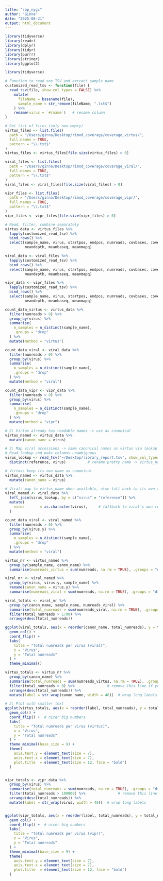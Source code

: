 ```yaml
---
title: "rop_nygc"
author: "Ginna"
date: "2025-08-21"
output: html_document
---
```


```r
library(tidyverse)
library(readr)
library(dplyr)
library(tidyr)
library(purrr)
library(stringr)
library(ggplot2)
```

```r
library(tidyverse)

# Function to read one TSV and extract sample name
customized_read_tsv <- function(file) {
  read_tsv(file, show_col_types = FALSE) %>%
    mutate(
      fileName = basename(file),
      sample_name = str_remove(fileName, ".txt$")
    ) %>%
    rename(virus = `#rname`)   # rename column
}

# Get list of files (only non-empty)
virtus_files <- list.files(
  path = "/Users/ginna/Desktop/rimod_coverage/coverage_virtus/",
  full.names = TRUE,
  pattern = "\\.txt$"
)
virtus_files <- virtus_files[file.size(virtus_files) > 0]

viral_files <- list.files(
  path = "/Users/ginna/Desktop/rimod_coverage/coverage_viral/",
  full.names = TRUE,
  pattern = "\\.txt$"
)
viral_files <- viral_files[file.size(viral_files) > 0]

vipr_files <- list.files(
  path = "/Users/ginna/Desktop/rimod_coverage/coverage_vipr/",
  full.names = TRUE,
  pattern = "\\.txt$"
)
vipr_files <- vipr_files[file.size(vipr_files) > 0]

# Read, filter, combine separately
virtus_data <- virtus_files %>%
  lapply(customized_read_tsv) %>%
  bind_rows() %>%
  select(sample_name, virus, startpos, endpos, numreads, covbases, coverage,
         meandepth, meanbaseq, meanmapq)

viral_data <- viral_files %>%
  lapply(customized_read_tsv) %>%
  bind_rows() %>%
  select(sample_name, virus, startpos, endpos, numreads, covbases, coverage,
         meandepth, meanbaseq, meanmapq)

vipr_data <- vipr_files %>%
  lapply(customized_read_tsv) %>%
  bind_rows() %>%
  select(sample_name, virus, startpos, endpos, numreads, covbases, coverage,
         meandepth, meanbaseq, meanmapq)

```

```r

count_data_virtus <- virtus_data %>%
  filter(numreads > 0) %>%
  group_by(virus) %>%
  summarise(
    n_samples = n_distinct(sample_name),
    .groups = "drop"
  ) %>%
  mutate(method = "virtus")

count_data_viral <- viral_data %>%
  filter(numreads > 0) %>%
  group_by(virus) %>%
  summarise(
    n_samples = n_distinct(sample_name),
    .groups = "drop"
  ) %>%
  mutate(method = "viral")

count_data_vipr <- vipr_data %>%
  filter(numreads > 0) %>%
  group_by(virus) %>%
  summarise(
    n_samples = n_distinct(sample_name),
    .groups = "drop"
  ) %>%
  mutate(method = "vipr")
```

```r
# 2) Virtus already has readable names -> use as canonical
virtus_named <- virtus_data %>%
  mutate(canon_name = virus)

# 3) Map viral accessions -> same canonical names as virtus via lookup
# Read lookup and make columns unambiguous
virus_lookup <- read_tsv("~/Desktop/library_report.tsv", show_col_types = FALSE) %>%
  distinct(reference, virus)          # rename pretty name -> virtus_name

# Virtus: keep its own name as canonical
virtus_named <- virtus_data %>%
  mutate(canon_name = virus)

# Viral: map to virtus_name when available, else fall back to its own reference (viral's 'virus')
viral_named <- viral_data %>%
  left_join(virus_lookup, by = c("virus" = "reference")) %>%
  mutate(
    virus       = as.character(virus),     # fallback to viral's own reference
  )

count_data_viral <- viral_named %>%
  filter(numreads > 0) %>%
  group_by(virus.y) %>%
  summarise(
    n_samples = n_distinct(sample_name),
    .groups = "drop"
  ) %>%
  mutate(method = "viral")

```

```r
virtus_nr <- virtus_named %>%
  group_by(sample_name, canon_name) %>%
  summarise(numreads_virtus = sum(numreads, na.rm = TRUE), .groups = "drop")

viral_nr <- viral_named %>%
  group_by(virus, virus.y, sample_name) %>%
  rename(canon_name = virus.y) %>%
  summarise(numreads_viral = sum(numreads, na.rm = TRUE), .groups = "drop")

viral_totals <- viral_nr %>%
  group_by(canon_name, sample_name, numreads_viral) %>%
  summarise(total_numreads = sum(numreads_viral, na.rm = TRUE), .groups = "drop") %>%
  filter(total_numreads > 1700) %>%
  arrange(desc(total_numreads))

ggplot(viral_totals, aes(x = reorder(canon_name, total_numreads), y = total_numreads)) +
  geom_col() +
  coord_flip() +
  labs(
    title = "Total numreads per virus (viral)",
    x = "Virus",
    y = "Total numreads"
  ) +
  theme_minimal()

virtus_totals <- virtus_nr %>%
  group_by(canon_name) %>%
  summarise(total_numreads = sum(numreads_virtus, na.rm = TRUE), .groups = "drop") %>%
  filter(total_numreads > 0) %>%               # remove this line if you want all
  arrange(desc(total_numreads)) %>%
  mutate(label = str_wrap(canon_name, width = 40))  # wrap long labels

# 2) Plot with smaller text
ggplot(virtus_totals, aes(x = reorder(label, total_numreads), y = total_numreads)) +
  geom_col() +
  coord_flip() +  # nicer big numbers
  labs(
    title = "Total numreads per virus (virtus)",
    x = "Virus",
    y = "Total numreads"
  ) +
  theme_minimal(base_size = 9) +
  theme(
    axis.text.y = element_text(size = 7),
    axis.text.x = element_text(size = 7),
    plot.title  = element_text(size = 12, face = "bold")
  )



```

```r

vipr_totals <- vipr_data %>%
  group_by(virus) %>%
  summarise(total_numreads = sum(numreads, na.rm = TRUE), .groups = "drop") %>%
  filter(total_numreads > 100000) %>%               # remove this line if you want all
  arrange(desc(total_numreads)) %>%
  mutate(label = str_wrap(virus, width = 40))  # wrap long labels


ggplot(vipr_totals, aes(x = reorder(label, total_numreads), y = total_numreads)) +
  geom_col() +
  coord_flip() +  # nicer big numbers
  labs(
    title = "Total numreads per virus (vipr)",
    x = "Virus",
    y = "Total numreads"
  ) +
  theme_minimal(base_size = 9) +
  theme(
    axis.text.y = element_text(size = 7),
    axis.text.x = element_text(size = 7),
    plot.title  = element_text(size = 12, face = "bold")
  )

```

